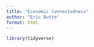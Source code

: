 ```yaml
---
title: "Economic Connectedness"
author: "Eric Butte"
format: html
---
```


```r
library(tidyverse)
```